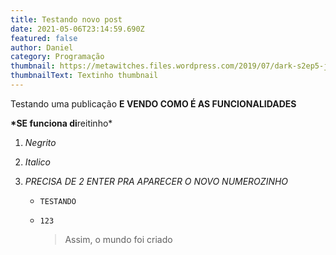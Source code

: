 ```yaml
---
title: Testando novo post
date: 2021-05-06T23:14:59.690Z
featured: false
author: Daniel
category: Programação
thumbnail: https://metawitches.files.wordpress.com/2019/07/dark-s2ep5-jonas-prepares-to-step-into-gp-ball-1921.png?w=656
thumbnailText: Textinho thumbnail
---
```

Testando uma publicação **E VENDO COMO É AS FUNCIONALIDADES**

**\*SE funciona di**reitinho*

1. *Negrito*
2. *Italico*
3. *PRECISA DE 2 ENTER PRA APARECER O NOVO NUMEROZINHO*

   * `TESTANDO`
   * `123`

     > Assim, o mundo foi criado